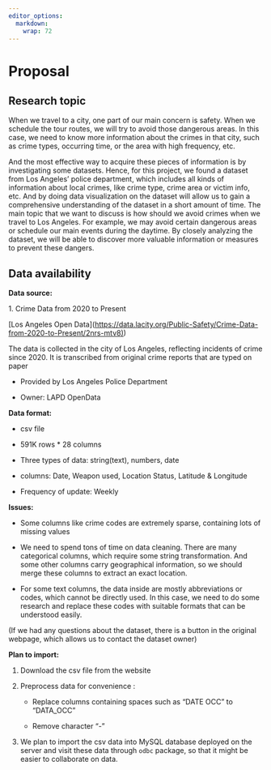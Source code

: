 ```yaml
---
editor_options: 
  markdown: 
    wrap: 72
---
```


# Proposal

## Research topic

When we travel to a city, one part of our main concern is safety. When
we schedule the tour routes, we will try to avoid those dangerous areas.
In this case, we need to know more information about the crimes in that
city, such as crime types, occurring time, or the area with high
frequency, etc.

And the most effective way to acquire these pieces of information is by
investigating some datasets. Hence, for this project, we found a dataset
from Los Angeles' police department, which includes all kinds of
information about local crimes, like crime type, crime area or victim
info, etc. And by doing data visualization on the dataset will allow us
to gain a comprehensive understanding of the dataset in a short amount
of time. The main topic that we want to discuss is how should we avoid
crimes when we travel to Los Angeles. For example, we may avoid certain
dangerous areas or schedule our main events during the daytime. By
closely analyzing the dataset, we will be able to discover more valuable
information or measures to prevent these dangers.

## Data availability

**Data source:**

1\. Crime Data from 2020 to Present

[Los Angeles Open
Data](<https://data.lacity.org/Public-Safety/Crime-Data-from-2020-to-Present/2nrs-mtv8>[)](https://clio.columbia.edu/))

The data is collected in the city of Los Angeles, reflecting incidents
of crime since 2020. It is transcribed from original crime reports that
are typed on paper

-   Provided by Los Angeles Police Department

-    Owner: LAPD OpenData

**Data format:**

-    csv file

-   591K rows \* 28 columns

-   Three types of data: string(text), numbers, date

-   columns: Date, Weapon used, Location Status, Latitude & Longitude

-   Frequency of update: Weekly

**Issues:**

-   Some columns like crime codes are extremely sparse, containing lots
    of missing values

-   We need to spend tons of time on data cleaning. There are many
    categorical columns, which require some string transformation. And
    some other columns carry geographical information, so we should
    merge these columns to extract an exact location.

-   For some text columns, the data inside are mostly abbreviations or
    codes, which cannot be directly used. In this case, we need to do
    some research and replace these codes with suitable formats that can
    be understood easily.

(If we had any questions about the dataset, there is a button in the
original webpage, which allows us to contact the dataset owner)

**Plan to import:**

1.  Download the csv file from the website

2.  Preprocess data for convenience :

    -   Replace columns containing spaces such as "DATE OCC" to
        "DATA_OCC"

    -   Remove character "-"

3.  We plan to import the csv data into MySQL database deployed on the
    server and visit these data through `odbc` package, so that it might
    be easier to collaborate on data.
